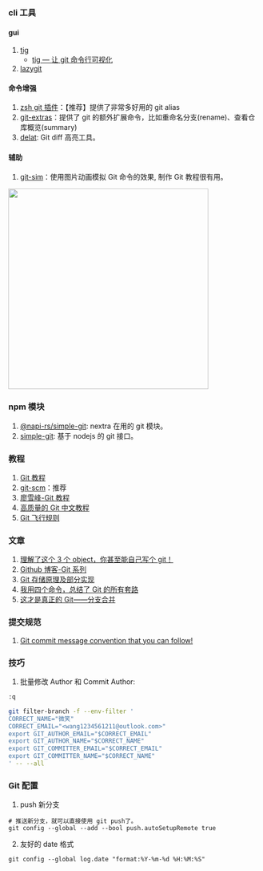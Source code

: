 ### cli 工具

#### gui

1. [tig](https://jonas.github.io/tig/)
   - [tig — 让 git 命令行可视化](https://juejin.cn/post/6844903606215245831)
2. [lazygit](https://github.com/jesseduffield/lazygit)

#### 命令增强

1. [zsh git 插件](https://github.com/ohmyzsh/ohmyzsh/tree/master/plugins/git/)：【推荐】提供了非常多好用的 git alias
2. [git-extras](https://github.com/tj/git-extras)：提供了 git 的额外扩展命令，比如重命名分支(rename)、查看仓库概览(summary)
3. [delat](https://github.com/dandavison/delta): Git diff 高亮工具。<Badge github="https://github.com/dandavison/delta" rate="5" />

#### 辅助

1. [git-sim](https://github.com/initialcommit-com/git-sim)：使用图片动画模拟 Git 命令的效果, 制作 Git 教程很有用。<Badge rata="5" />

<Image
  src="https://raw.githubusercontent.com/smile618/imgs/main/static202306021015899.png"
  width="400px"
/>

### npm 模块

1. [@napi-rs/simple-git](https://www.npmjs.com/package/@napi-rs/simple-git): nextra 在用的 git 模块。
2. [simple-git](https://www.npmjs.com/package/simple-git): 基于 nodejs 的 git 接口。<Badge github="https://www.npmjs.com/package/simple-git" npm="simple-git
   " />

### 教程

1. [Git 教程](https://cloud.tencent.com/developer/doc/1096)
2. [git-scm](https://git-scm.com/book/zh/v2)：推荐
3. [廖雪峰-Git 教程](https://www.liaoxuefeng.com/wiki/896043488029600)
4. [高质量的 Git 中文教程](https://github.com/geeeeeeeeek/git-recipes)
5. [Git 飞行规则](https://github.com/k88hudson/git-flight-rules/blob/master/README_zh-CN.md)

### 文章

1. [理解了这个 3 个 object，你甚至能自己写个 git！](https://mp.weixin.qq.com/s/FNrFXgp1uqobMcuPjo5mvA)
2. [Github 博客-Git 系列](https://github.blog/tag/git/)
3. [Git 存储原理及部分实现](https://mp.weixin.qq.com/s?__biz=Mzg4MTYwMzY1Mw==&mid=2247503027&idx=1&sn=1e2c407e126ff494e82a562fa61ec093)
4. [我用四个命令，总结了 Git 的所有套路](https://mp.weixin.qq.com/s?__biz=MzAxODQxMDM0Mw==&mid=2247485544&idx=1&sn=afc9d9f72d811ec847fa64108d5c7412)
5. [这才是真正的 Git——分支合并](https://mp.weixin.qq.com/s?__biz=MjM5ODYwMjI2MA==&mid=2649746860&idx=1&sn=012a73701ef40de6dd568002e3e46058)

### 提交规范

1. [Git commit message convention that you can follow!](https://dev.to/ishanmakadia/git-commit-message-convention-that-you-can-follow-1709)

### 技巧

1. 批量修改 Author 和 Commit Author:

```bash
:q

git filter-branch -f --env-filter '
CORRECT_NAME="微笑"
CORRECT_EMAIL="<wang1234561211@outlook.com>"
export GIT_AUTHOR_EMAIL="$CORRECT_EMAIL"
export GIT_AUTHOR_NAME="$CORRECT_NAME"
export GIT_COMMITTER_EMAIL="$CORRECT_EMAIL"
export GIT_COMMITTER_NAME="$CORRECT_NAME"
' -- --all
```

### Git 配置

1. push 新分支

```
# 推送新分支，就可以直接使用 git push了。
git config --global --add --bool push.autoSetupRemote true

```

2. 友好的 date 格式

```
git config --global log.date "format:%Y-%m-%d %H:%M:%S"
```
